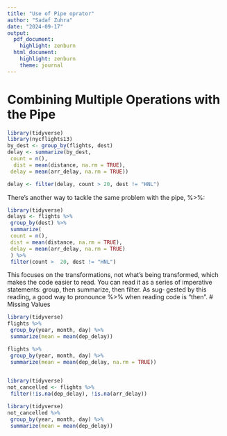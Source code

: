 ```yaml
---
title: "Use of Pipe oprator"
author: "Sadaf Zuhra"
date: "2024-09-17"
output: 
  pdf_document: 
    highlight: zenburn
  html_document: 
    highlight: zenburn
    theme: journal
---
```


# Combining Multiple Operations with the Pipe
```r
library(tidyverse)
library(nycflights13)
by_dest <- group_by(flights, dest)
delay <- summarize(by_dest,
 count = n(),
  dist = mean(distance, na.rm = TRUE),
 delay = mean(arr_delay, na.rm = TRUE))

delay <- filter(delay, count > 20, dest != "HNL")

```
There’s another way to tackle the same problem with the pipe, %>%:
```r
library(tidyverse)
delays <- flights %>%
 group_by(dest) %>%
 summarize(
 count = n(),
 dist = mean(distance, na.rm = TRUE),
 delay = mean(arr_delay, na.rm = TRUE)
 ) %>%
 filter(count >  20, dest != "HNL")

```

This focuses on the transformations, not what’s being transformed,
which makes the code easier to read. You can read it as a series of
imperative statements: group, then summarize, then filter. As sug‐
gested by this reading, a good way to pronounce %>% when reading
code is “then".
# Missing Values
```r
library(tidyverse)
flights %>%
 group_by(year, month, day) %>%
 summarize(mean = mean(dep_delay))

```

```r
flights %>%
 group_by(year, month, day) %>%
 summarize(mean = mean(dep_delay, na.rm = TRUE))
 
```

```r
library(tidyverse)
not_cancelled <- flights %>%
 filter(!is.na(dep_delay), !is.na(arr_delay))

```

```r
library(tidyverse)
not_cancelled %>%
 group_by(year, month, day) %>%
 summarize(mean = mean(dep_delay))

```












